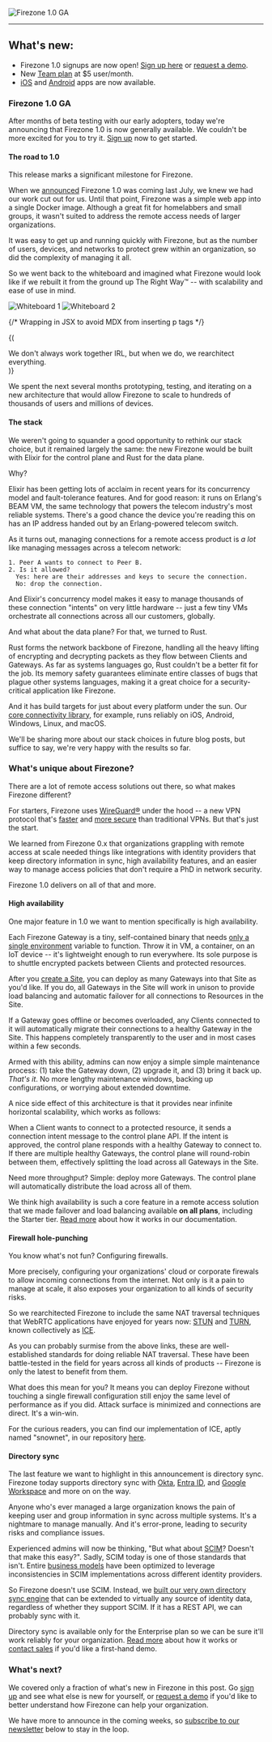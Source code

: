 
<Image
  src="/images/blog/apr-2024-update/GA.png"
  alt="Firezone 1.0 GA"
  width={480}
  height={320}
  className="mx-auto rounded shadow"
/>

---

## What's new:

- Firezone 1.0 signups are now open!
  [Sign up here](https://app.firezone.dev/sign_up) or
  [request a demo](/contact/sales).
- New [Team plan](https://app.firezone.dev/pricing) at $5 user/month.
- [iOS](https://apps.apple.com/us/app/firezone/id6443661826) and
  [Android](https://play.google.com/store/apps/details?id=dev.firezone.android)
  apps are now available.

### Firezone 1.0 GA

After months of beta testing with our early adopters, today we're announcing
that Firezone 1.0 is now generally available. We couldn't be more excited for
you to try it. [Sign up](https://app.firezone.dev/sign_up) now to get started.

#### The road to 1.0

This release marks a significant milestone for Firezone.

When we [announced](/blog/firezone-1-0) Firezone 1.0 was coming last July, we
knew we had our work cut out for us. Until that point, Firezone was a simple web
app into a single Docker image. Although a great fit for homelabbers and small
groups, it wasn't suited to address the remote access needs of larger
organizations.

It was easy to get up and running quickly with Firezone, but as the number of
users, devices, and networks to protect grew within an organization, so did the
complexity of managing it all.

So we went back to the whiteboard and imagined what Firezone would look like if
we rebuilt it from the ground up The Right Way™ -- with scalability and ease of
use in mind.

<div class="grid grid-cols-1 sm:grid-cols-2 gap-4">
  <Image
    src="/images/blog/apr-2024-update/whiteboard1.jpeg"
    alt="Whiteboard 1"
    width={320}
    height={320}
    className="rounded shadow"
  />
  <Image
    src="/images/blog/apr-2024-update/whiteboard2.jpeg"
    alt="Whiteboard 2"
    width={320}
    height={320}
    className="rounded shadow"
  />
</div>

{/* Wrapping in JSX to avoid MDX from inserting p tags */}

{(<div className="text-center italic text-sm p-0">

  <span>
    We don't always work together IRL, but when we do, we rearchitect
    everything.
  </span>
</div>)}

We spent the next several months prototyping, testing, and iterating on a new
architecture that would allow Firezone to scale to hundreds of thousands of
users and millions of devices.

#### The stack

We weren't going to squander a good opportunity to rethink our stack choice, but
it remained largely the same: the new Firezone would be built with Elixir for
the control plane and Rust for the data plane.

Why?

Elixir has been getting lots of acclaim in recent years for its concurrency
model and fault-tolerance features. And for good reason: it runs on Erlang's
BEAM VM, the same technology that powers the telecom industry's most reliable
systems. There's a good chance the device you're reading this on has an IP
address handed out by an Erlang-powered telecom switch.

As it turns out, managing connections for a remote access product is _a lot_
like managing messages across a telecom network:

```
1. Peer A wants to connect to Peer B.
2. Is it allowed?
  Yes: here are their addresses and keys to secure the connection.
  No: drop the connection.
```

And Elixir's concurrency model makes it easy to manage thousands of these
connection "intents" on very little hardware -- just a few tiny VMs orchestrate
all connections across all our customers, globally.

And what about the data plane? For that, we turned to Rust.

Rust forms the network backbone of Firezone, handling all the heavy lifting of
encrypting and decrypting packets as they flow between Clients and Gateways. As
far as systems languages go, Rust couldn't be a better fit for the job. Its
memory safety guarantees eliminate entire classes of bugs that plague other
systems languages, making it a great choice for a security-critical application
like Firezone.

And it has build targets for just about every platform under the sun. Our
[core connectivity library](https://github.com/firezone/firezone/tree/main/rust/connlib),
for example, runs reliably on iOS, Android, Windows, Linux, and macOS.

We'll be sharing more about our stack choices in future blog posts, but suffice
to say, we're very happy with the results so far.

### What's unique about Firezone?

There are a lot of remote access solutions out there, so what makes Firezone
different?

For starters, Firezone uses [WireGuard®](https://www.wireguard.com/) under the
hood -- a new VPN protocol that's
[faster](https://www.wireguard.com/performance) and
[more secure](https://www.wireguard.com/formal-verification/) than traditional
VPNs. But that's just the start.

We learned from Firezone 0.x that organizations grappling with remote access at
scale needed things like integrations with identity providers that keep
directory information in sync, high availability features, and an easier way to
manage access policies that don't require a PhD in network security.

Firezone 1.0 delivers on all of that and more.

#### High availability

One major feature in 1.0 we want to mention specifically is high availability.

Each Firezone Gateway is a tiny, self-contained binary that needs
[only a single environment](/kb/deploy/gateways) variable to function. Throw it
in VM, a container, on an IoT device -- it's lightweight enough to run
everywhere. Its sole purpose is to shuttle encrypted packets between Clients and
protected resources.

After you [create a Site](/kb/deploy/sites), you can deploy as many Gateways
into that Site as you'd like. If you do, all Gateways in the Site will work in
unison to provide load balancing and automatic failover for all connections to
Resources in the Site.

If a Gateway goes offline or becomes overloaded, any Clients connected to it
will automatically migrate their connections to a healthy Gateway in the Site.
This happens completely transparently to the user and in most cases within a few
seconds.

Armed with this ability, admins can now enjoy a simple simple maintenance
process: (1) take the Gateway down, (2) upgrade it, and (3) bring it back up.
_That's it_. No more lengthy maintenance windows, backing up configurations, or
worrying about extended downtime.

A nice side effect of this architecture is that it provides near infinite
horizontal scalability, which works as follows:

When a Client wants to connect to a protected resource, it sends a connection
intent message to the control plane API. If the intent is approved, the control
plane responds with a healthy Gateway to connect to. If there are multiple
healthy Gateways, the control plane will round-robin between them, effectively
splitting the load across all Gateways in the Site.

Need more throughput? Simple: deploy more Gateways. The control plane will
automatically distribute the load across all of them.

We think high availability is such a core feature in a remote access solution
that we made failover and load balancing available **on all plans**, including
the Starter tier. [Read more](/kb/deploy/gateways) about how it works in our
documentation.

#### Firewall hole-punching

You know what's not fun? Configuring firewalls.

More precisely, configuring your organizations' cloud or corporate firewals to
allow incoming connections from the internet. Not only is it a pain to manage at
scale, it also exposes your organization to all kinds of security risks.

So we rearchitected Firezone to include the same NAT traversal techniques that
WebRTC applications have enjoyed for years now:
[STUN](https://www.rfc-editor.org/rfc/rfc8489.html) and
[TURN](https://www.rfc-editor.org/rfc/rfc8553), known collectively as
[ICE](https://datatracker.ietf.org/doc/html/rfc8445).

As you can probably surmise from the above links, these are well-established
standards for doing reliable NAT traversal. These have been battle-tested in the
field for years across all kinds of products -- Firezone is only the latest to
benefit from them.

What does this mean for you? It means you can deploy Firezone without touching a
single firewall configuration still enjoy the same level of performance as if
you did. Attack surface is minimized and connections are direct. It's a win-win.

For the curious readers, you can find our implementation of ICE, aptly named
"snownet", in our repository
[here](https://github.com/firezone/firezone/tree/main/rust/connlib/snownet).

#### Directory sync

The last feature we want to highlight in this announcement is directory sync.
Firezone today supports directory sync with [Okta](https://www.okta.com/),
[Entra ID](https://azure.microsoft.com/en-us/services/active-directory/), and
[Google Workspace](https://workspace.google.com/) and more on on the way.

Anyone who's ever managed a large organization knows the pain of keeping user
and group information in sync across multiple systems. It's a nightmare to
manage manually. And it's error-prone, leading to security risks and compliance
issues.

Experienced admins will now be thinking, "But what about
[SCIM](https://datatracker.ietf.org/doc/html/rfc7644)? Doesn't that make this
easy?". Sadly, SCIM today is one of those standards that isn't. Entire
[business models](https://www.workos.com) have been optimized to leverage
inconsistencies in SCIM implementations across different identity providers.

So Firezone doesn't use SCIM. Instead, we
[built our very own directory sync engine](https://github.com/firezone/firezone/tree/main/elixir/apps/domain/lib/domain/auth)
that can be extended to virtually any source of identity data, regardless of
whether they support SCIM. If it has a REST API, we can probably sync with it.

Directory sync is available only for the Enterprise plan so we can be sure it'll
work reliably for your organization.
[Read more](/kb/authenticate/directory-sync) about how it works or
[contact sales](/contact/sales) if you'd like a first-hand demo.

### What's next?

We covered only a fraction of what's new in Firezone in this post. Go
[sign up](https://app.firezone.dev/sign_up) and see what else is new for
yourself, or [request a demo](/contact/sales) if you'd like to better understand
how Firezone can help your organization.

We have more to announce in the coming weeks, so
[subscribe to our newsletter](/product/newsletter) below to stay in the loop.
